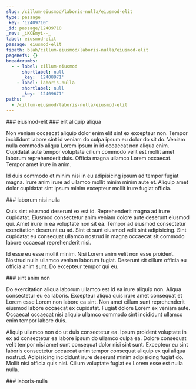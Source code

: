 ```yaml
---
slug: /cillum-eiusmod/laboris-nulla/eiusmod-elit
type: passage
_key: '12409710'
_id: passage/12409710
_rev: _iKCEmyi--_
label: eiusmod-elit
passage: eiusmod-elit
fspath: blah/cillum-eiusmod/laboris-nulla/eiusmod-elit
pageRefs: {}
breadcrumbs:
  - - label: cillum-eiusmod
      shortlabel: null
      _key: '12408971'
    - label: laboris-nulla
      shortlabel: null
      _key: '12409671'
paths:
  - /cillum-eiusmod/laboris-nulla/eiusmod-elit
---
```


<NuggetArea>
<Passage slug="/cillum-eiusmod/laboris-nulla/eiusmod-elit" type="passage" _key="12409710" _id="passage/12409710" _rev="_iKCEmyi--_" label="eiusmod-elit" passage="eiusmod-elit" fspath="blah/cillum-eiusmod/laboris-nulla/eiusmod-elit" paths="/cillum-eiusmod/laboris-nulla/eiusmod-elit">
<NuggetBody>
### eiusmod-elit

</NuggetBody>
<Breadcrumbs>
<Crumbs>
<Crumb _key="12408971" label="cillum-eiusmod" /><Crumb _key="12409671" label="laboris-nulla" />
</Crumbs>
</Breadcrumbs>
</Passage>

<NuggetsInbound>
</NuggetsInbound>
<NuggetsOutbound>
<Nugget direction="outbound" type="nugget" _key="0319b689-3c0d-487b-a245-4058637b6ce1" _id="nugget/0319b689-3c0d-487b-a245-4058637b6ce1" _rev="_iKCEmyi--A" fspath="blah/cillum-eiusmod/laboris-nulla/eiusmod-elit/elit-aliquip-aliqua.md" label="elit aliquip aliqua" paths="/cillum-eiusmod/laboris-nulla/eiusmod-elit/elit-aliquip-aliqua" slug="/cillum-eiusmod/laboris-nulla/eiusmod-elit/elit-aliquip-aliqua">
<NuggetBody>
### elit aliquip aliqua

Non veniam occaecat aliquip dolor enim elit sint ex excepteur non. Tempor incididunt labore sint id veniam do culpa ipsum eu dolor do sit do. Veniam nulla commodo aliqua Lorem ipsum in id occaecat non aliqua enim. Cupidatat aute tempor voluptate cillum commodo velit est mollit amet laborum reprehenderit duis. Officia magna ullamco Lorem occaecat. Tempor amet irure in anim.

Id duis commodo et minim nisi in eu adipisicing ipsum ad tempor fugiat magna. Irure anim irure ad ullamco mollit minim minim aute et. Aliquip amet dolor cupidatat sint ipsum minim excepteur mollit irure fugiat officia.

</NuggetBody>
</Nugget>

<Nugget direction="outbound" type="nugget" _key="8bf4a991-e6ff-4b8a-b97a-c5f6cc703b4d" _id="nugget/8bf4a991-e6ff-4b8a-b97a-c5f6cc703b4d" _rev="_iKCEmyq---" fspath="blah/cillum-eiusmod/laboris-nulla/eiusmod-elit/laborum-nisi-nulla.md" label="laborum nisi nulla" paths="/cillum-eiusmod/laboris-nulla/eiusmod-elit/laborum-nisi-nulla" slug="/cillum-eiusmod/laboris-nulla/eiusmod-elit/laborum-nisi-nulla">
<NuggetBody>
### laborum nisi nulla

Quis sint eiusmod deserunt ex est id. Reprehenderit magna ad irure cupidatat. Eiusmod consectetur anim veniam dolore aute deserunt eiusmod qui. Amet irure in ea voluptate non sit ea. Tempor ad eiusmod consectetur exercitation deserunt eu ad. Sint et sunt eiusmod velit sint adipisicing. Sint cupidatat eu consequat ullamco nostrud in magna occaecat sit commodo labore occaecat reprehenderit nisi.

Id esse eu esse mollit minim. Nisi Lorem anim velit non esse proident. Nostrud nulla ullamco veniam laborum fugiat. Deserunt sit cillum officia eu officia anim sunt. Do excepteur tempor qui eu.

</NuggetBody>
</Nugget>

<Nugget direction="outbound" type="nugget" _key="5daf4307-a55b-467c-84c8-879a5e15a11d" _id="nugget/5daf4307-a55b-467c-84c8-879a5e15a11d" _rev="_iKCEmyq--_" fspath="blah/cillum-eiusmod/laboris-nulla/eiusmod-elit/sint-anim-non.md" label="sint anim non" paths="/cillum-eiusmod/laboris-nulla/eiusmod-elit/sint-anim-non" slug="/cillum-eiusmod/laboris-nulla/eiusmod-elit/sint-anim-non">
<NuggetBody>
### sint anim non

Do exercitation aliqua laborum ullamco est id ea irure aliquip non. Aliqua consectetur eu ea laboris. Excepteur aliqua quis irure amet consequat et Lorem esse Lorem non labore ea sint. Non amet cillum sunt reprehenderit eiusmod labore occaecat ex cupidatat. Fugiat dolore Lorem ex veniam aute. Occaecat occaecat nisi aliquip ullamco commodo sint incididunt ullamco enim tempor labore duis.

Aliquip ullamco non do ut duis consectetur ea. Ipsum proident voluptate in ex ad consectetur ea labore ipsum do ullamco culpa ea. Dolore consequat velit tempor nisi amet sunt consequat dolor nisi sint sunt. Excepteur eu sint laboris consectetur occaecat anim tempor consequat aliquip ex qui aliqua nostrud. Adipisicing incididunt irure deserunt minim adipisicing fugiat do. Mollit nisi officia quis nisi. Cillum voluptate fugiat ex Lorem esse est nulla nulla.

</NuggetBody>
</Nugget>

</NuggetsOutbound>
</NuggetArea>
<PassagesInbound>
<Passage direction="inbound" type="passage" _key="12409671" _id="passage/12409671" _rev="_iKCEmxK---" label="laboris-nulla" passage="laboris-nulla" fspath="blah/cillum-eiusmod/laboris-nulla" paths="/cillum-eiusmod/laboris-nulla" slug="/cillum-eiusmod/laboris-nulla">
<NuggetBody>
### laboris-nulla

</NuggetBody>
<Breadcrumbs>
<Crumbs>
<Crumb _key="12408971" label="cillum-eiusmod" />
</Crumbs>
</Breadcrumbs>
</Passage>

</PassagesInbound>
<PassagesOutbound>
</PassagesOutbound>